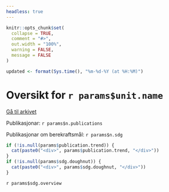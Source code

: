 ```yaml
---
headless: true
---
```


```r
knitr::opts_chunk$set(
  collapse = TRUE,
  comment = "#>",
  out.width = "100%",
  warning = FALSE,
  message = FALSE
)

```

```r
updated <- format(Sys.time(), "%m-%d-%Y (at %H:%M)")
```

<h1>Oversikt for `r params$unit.name`</h1>

<a id="archive-url" href="`r params$archive.url`">Gå til arkivet</a>

<div id="stats-descriptives">
<p>Publikasjonar: <span class="stats-n">`r params$n.publications`</span></p>
<p>Publikasjonar om berekraftsmål: <span class="stats-n">`r params$n.sdg`</span></p>
</div>


<div class="stats-graphs">
```r
if (!is.null(params$publication.trend)) { 
  cat(paste0("<div>", params$publication.trend, "</div>"))
}
if (!is.null(params$sdg.doughnut)) { 
  cat(paste0("<div>", params$sdg.doughnut, "</div>"))
}
```
</div>


<div id="sdg-overview">
  `r params$sdg.overview`
</div>